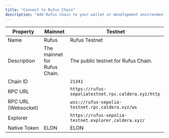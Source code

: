 ```yaml
---
title: "Connect to Rufus Chain"
description: "Add Rufus Chain to your wallet or development environment to get started."
---
```


| Property            | Mainnet                      | Testnet                                               |
| ------------------- | ---------------------------- | ----------------------------------------------------- |
| Name                | Rufus                        | Rufus Testnet                                         |
| Description         | The mainnet for Rufus Chain. | The public testnet for Rufus Chain.                   |
| Chain ID            |                              | `21341`                                               |
| RPC URL             |                              | `https://rufus-sepoliatestnet.rpc.caldera.xyz/http`   |
| RPC URL (Websocket) |                              | `wss://rufus-sepolia-testnet.rpc.caldera.xyz/ws`      |
| Explorer            |                              | `https://rufus-sepolia-testnet.explorer.caldera.xyz/` |
| Native Token        | ELON                         | ELON                                                  |